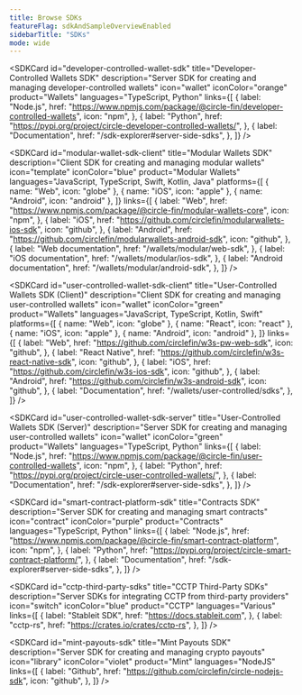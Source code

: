 ```yaml
---
title: Browse SDKs
featureFlag: sdkAndSampleOverviewEnabled
sidebarTitle: "SDKs"
mode: wide
---
```



<SDKCard
  id="developer-controlled-wallet-sdk"
  title="Developer-Controlled Wallets SDK"
  description="Server SDK for creating and managing developer-controlled wallets"
  icon="wallet"
  iconColor="orange"
  product="Wallets"
  languages="TypeScript, Python"
  links={[
    {
      label: "Node.js",
      href: "https://www.npmjs.com/package/@circle-fin/developer-controlled-wallets",
      icon: "npm",
    },
    {
      label: "Python",
      href: "https://pypi.org/project/circle-developer-controlled-wallets/",
    },
    {
      label: "Documentation",
      href: "/sdk-explorer#server-side-sdks",
    },
  ]}
/>

<SDKCard
  id="modular-wallet-sdk-client"
  title="Modular Wallets SDK"
  description="Client SDK for creating and managing modular wallets"
  icon="template"
  iconColor="blue"
  product="Modular Wallets"
  languages="JavaScript, TypeScript, Swift, Kotlin, Java"
  platforms={[
    { name: "Web", icon: "globe" },
    { name: "iOS", icon: "apple" },
    { name: "Android", icon: "android" },
  ]}
  links={[
    {
      label: "Web",
      href: "https://www.npmjs.com/package/@circle-fin/modular-wallets-core",
      icon: "npm",
    },
    {
      label: "iOS",
      href: "https://github.com/circlefin/modularwallets-ios-sdk",
      icon: "github",
    },
    {
      label: "Android",
      href: "https://github.com/circlefin/modularwallets-android-sdk",
      icon: "github",
    },
    {
      label: "Web documentation",
      href: "/wallets/modular/web-sdk",
    },
    {
      label: "iOS documentation",
      href: "/wallets/modular/ios-sdk",
    },
    {
      label: "Android documentation",
      href: "/wallets/modular/android-sdk",
    },
  ]}
/>

<SDKCard
  id="user-controlled-wallet-sdk-client"
  title="User-Controlled Wallets SDK (Client)"
  description="Client SDK for creating and managing user-controlled wallets"
  icon="wallet"
  iconColor="green"
  product="Wallets"
  languages="JavaScript, TypeScript, Kotlin, Swift"
  platforms={[
    { name: "Web", icon: "globe" },
    { name: "React", icon: "react" },
    { name: "iOS", icon: "apple" },
    { name: "Android", icon: "android" },
  ]}
  links={[
    {
      label: "Web",
      href: "https://github.com/circlefin/w3s-pw-web-sdk",
      icon: "github",
    },
    {
      label: "React Native",
      href: "https://github.com/circlefin/w3s-react-native-sdk",
      icon: "github",
    },
    {
      label: "iOS",
      href: "https://github.com/circlefin/w3s-ios-sdk",
      icon: "github",
    },
    {
      label: "Android",
      href: "https://github.com/circlefin/w3s-android-sdk",
      icon: "github",
    },
    {
      label: "Documentation",
      href: "/wallets/user-controlled/sdks",
    },
  ]}
/>

<SDKCard
  id="user-controlled-wallet-sdk-server"
  title="User-Controlled Wallets SDK (Server)"
  description="Server SDK for creating and managing user-controlled wallets"
  icon="wallet"
  iconColor="green"
  product="Wallets"
  languages="TypeScript, Python"
  links={[
    {
      label: "Node.js",
      href: "https://www.npmjs.com/package/@circle-fin/user-controlled-wallets",
      icon: "npm",
    },
    {
      label: "Python",
      href: "https://pypi.org/project/circle-user-controlled-wallets/",
    },
    {
      label: "Documentation",
      href: "/sdk-explorer#server-side-sdks",
    },
  ]}
/>

<SDKCard
  id="smart-contract-platform-sdk"
  title="Contracts SDK"
  description="Server SDK for creating and managing smart contracts"
  icon="contract"
  iconColor="purple"
  product="Contracts"
  languages="TypeScript, Python"
  links={[
    {
      label: "Node.js",
      href: "https://www.npmjs.com/package/@circle-fin/smart-contract-platform",
      icon: "npm",
    },
    {
      label: "Python",
      href: "https://pypi.org/project/circle-smart-contract-platform/",
    },
    {
      label: "Documentation",
      href: "/sdk-explorer#server-side-sdks",
    },
  ]}
/>

<SDKCard
  id="cctp-third-party-sdks"
  title="CCTP Third-Party SDKs"
  description="Server SDKs for integrating CCTP from third-party providers"
  icon="switch"
  iconColor="blue"
  product="CCTP"
  languages="Various"
  links={[
    {
      label: "Stableit SDK",
      href: "https://docs.stableit.com",
    },
    {
      label: "cctp-rs",
      href: "https://crates.io/crates/cctp-rs",
    },
  ]}
/>

<SDKCard
  id="mint-payouts-sdk"
  title="Mint Payouts SDK"
  description="Server SDK for creating and managing crypto payouts"
  icon="library"
  iconColor="violet"
  product="Mint"
  languages="NodeJS"
  links={[
    {
      label: "Github",
      href: "https://github.com/circlefin/circle-nodejs-sdk",
      icon: "github",
    },
  ]}
/>